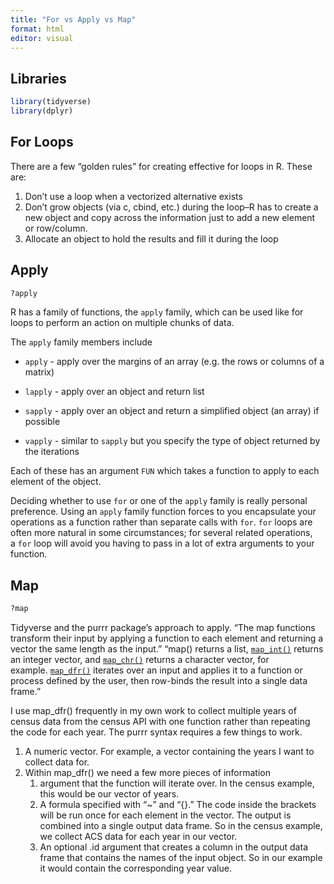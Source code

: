 ---
title: "For vs Apply vs Map"
format: html
editor: visual
---

## Libraries

```{r}
library(tidyverse)
library(dplyr)
```

## For Loops 

There are a few "golden rules" for creating effective for loops in R. These are:

1.  Don't use a loop when a vectorized alternative exists
2.  Don't grow objects (via c, cbind, etc.) during the loop–R has to create a new object and copy across the information just to add a new element or row/column.
3.  Allocate an object to hold the results and fill it during the loop

## Apply

```{r}
?apply
```

R has a family of functions, the `apply` family, which can be used like for loops to perform an action on multiple chunks of data.

The `apply` family members include

-   `apply` - apply over the margins of an array (e.g. the rows or columns of a matrix)

-   `lapply` - apply over an object and return list

-   `sapply` - apply over an object and return a simplified object (an array) if possible

-   `vapply` - similar to `sapply` but you specify the type of object returned by the iterations

Each of these has an argument `FUN` which takes a function to apply to each element of the object.

Deciding whether to use `for` or one of the `apply` family is really personal preference. Using an `apply` family function forces to you encapsulate your operations as a function rather than separate calls with `for`. `for` loops are often more natural in some circumstances; for several related operations, a `for` loop will avoid you having to pass in a lot of extra arguments to your function.

## Map

```{r}
?map
```

Tidyverse and the purrr package's approach to apply. "The map functions transform their input by applying a function to each element and returning a vector the same length as the input." "map() returns a list, [`map_int()`](https://purrr.tidyverse.org/reference/map.html) returns an integer vector, and [`map_chr()`](https://purrr.tidyverse.org/reference/map.html) returns a character vector, for example. [`map_dfr()`](https://purrr.tidyverse.org/reference/map_dfr.html) iterates over an input and applies it to a function or process defined by the user, then row-binds the result into a single data frame." 

I use map_dfr() frequently in my own work to collect multiple years of census data from the census API with one function rather than repeating the code for each year. The purrr syntax requires a few things to work.

1.  A numeric vector. For example, a vector containing the years I want to collect data for.
2.  Within map_dfr() we need a few more pieces of information
    1.  argument that the function will iterate over. In the census example, this would be our vector of years.
    2.  A formula specified with "\~" and "{}." The code inside the brackets will be run once for each element in the vector. The output is combined into a single output data frame. So in the census example, we collect ACS data for each year in our vector.
    3.  An optional .id argument that creates a column in the output data frame that contains the names of the input object. So in our example it would contain the corresponding year value.
